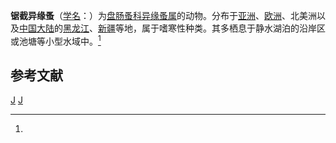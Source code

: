 {{Speciesbox
| taxon = Peracantha truncata
| binomial_authority = (Muller, 1785)<ref name='id12415'>{{cite web| url =http://www.bioinfo.cn/db05/BjdwSpecies.php?action=view&id=12415| title =锯截异缘蚤| work =《中国动物物种编目数据库》| publisher =中国科学院微生物研究所| author =中国科学院动物研究所| accessdate =2009-04-28| deadurl =yes| archiveurl =https://web.archive.org/web/20160305054744/http://www.bioinfo.cn/db05/BjdwSpecies.php?action=view&id=12415| archivedate =2016-03-05}}</ref>
}}

'''锯截异缘蚤'''（[[学名|学名]]：{{lang|la|''Peracantha truncata''}}）为[[盘肠蚤科|盘肠蚤科]][[异缘蚤属|异缘蚤属]]的动物。分布于[[亚洲|亚洲]]、[[欧洲|欧洲]]、北美洲以及[[中国大陆|中国大陆]]的[[黑龙江|黑龙江]]、[[新疆|新疆]]等地，属于嗜寒性种类。其多栖息于静水湖泊的沿岸区或池塘等小型水域中。<ref name='id12415'/>

== 参考文献 ==
{{reflist}}

{{节肢动物小作品}}

{{taxonbar}}
[[Category:_1785年描述的动物|J]]
[[Category:异缘蚤属|J]]
